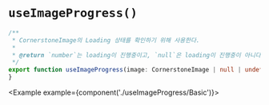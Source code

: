 
# `useImageProgress()`

```ts
/**
 * CornerstoneImage의 Loading 상태를 확인하기 위해 사용한다.
 *
 * @return `number`는 loading이 진행중이고, `null`은 loading이 진행중이 아니다. `null`이 오는 경우 Progress UI를 감추면 된다.
 */
export function useImageProgress(image: CornerstoneImage | null | undefined): number | null {
}
```

<Example example={component('./useImageProgress/Basic')}>
  <Preview height={100}/>
</Example>
